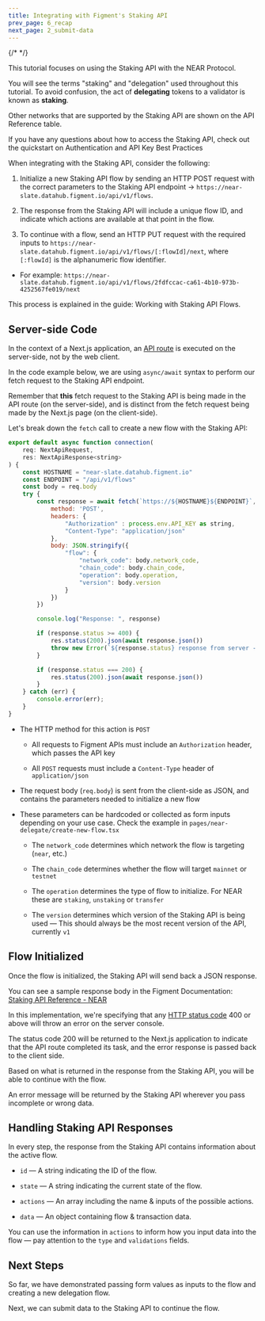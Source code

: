 ```yaml
---
title: Integrating with Figment's Staking API
prev_page: 6_recap
next_page: 2_submit-data
---
```


{/* <Link href="" rel="noopener noreferrer" target="_blank"> </Link> */}

This tutorial focuses on using the Staking API with the NEAR Protocol.

You will see the terms "staking" and "delegation" used throughout this tutorial. To avoid confusion, the act of **delegating** tokens to a validator is known as **staking**.

Other networks that are supported by the Staking API are shown on the <Link href="https://docs.figment.io/api-reference/" rel="noopener noreferrer" target="_blank">API Reference table</Link>.

If you have any questions about how to access the Staking API, check out the quickstart on <Link href="https://docs.figment.io/quickstart/api-authentication" rel="noopener noreferrer" target="_blank">Authentication</Link> and <Link href="https://docs.figment.io/guides/manage-and-secure-api-keys" rel="noopener noreferrer" target="_blank">API Key Best Practices</Link>

When integrating with the Staking API, consider the following:

1. Initialize a new Staking API flow by sending an HTTP POST request with the correct parameters to the Staking API endpoint &rarr; `https://near-slate.datahub.figment.io/api/v1/flows`.

2. The response from the Staking API will include a unique flow ID, and indicate which actions are available at that point in the flow.

3. To continue with a flow, send an HTTP PUT request with the required inputs to `https://near-slate.datahub.figment.io/api/v1/flows/[:flowId]/next`, where `[:flowId]` is the alphanumeric flow identifier.
  - For example: `https://near-slate.datahub.figment.io/api/v1/flows/2fdfccac-ca61-4b10-973b-4252567fe019/next`

This process is explained in the guide: <Link href="https://docs.figment.io/guides/staking-api/working-with-staking-api-flows">Working with Staking API Flows</Link>.

## Server-side Code

In the context of a Next.js application, an [API route](https://nextjs.org/docs/api-routes/introduction) is executed on the server-side, not by the web client.

In the code example below, we are using `async/await` syntax to perform our fetch request to the Staking API endpoint.

Remember that **this** fetch request to the Staking API is being made in the API route (on the server-side), and is distinct from the fetch request being made by the Next.js page (on the client-side).

Let's break down the `fetch` call to create a new flow with the Staking API:

```js
export default async function connection(
    req: NextApiRequest,
    res: NextApiResponse<string>
) {
    const HOSTNAME = "near-slate.datahub.figment.io"
    const ENDPOINT = "/api/v1/flows"
    const body = req.body
    try {
        const response = await fetch(`https://${HOSTNAME}${ENDPOINT}`, {
            method: 'POST',
            headers: {
                "Authorization" : process.env.API_KEY as string,
                "Content-Type": "application/json"
            },
            body: JSON.stringify({
                "flow": {
                    "network_code": body.network_code,
                    "chain_code": body.chain_code,
                    "operation": body.operation,
                    "version": body.version
                }
            })
        })

        console.log("Response: ", response)

        if (response.status >= 400) {
            res.status(200).json(await response.json())
            throw new Error(`${response.status} response from server - ${JSON.stringify(response.body)}`);
        }

        if (response.status === 200) {
            res.status(200).json(await response.json())
        }
    } catch (err) {
        console.error(err);
    }
}
```

- The HTTP method for this action is `POST`

  - All requests to Figment APIs must include an `Authorization` header, which passes the API key

  - All `POST` requests must include a `Content-Type` header of `application/json`

- The request body (`req.body`) is sent from the client-side as JSON, and contains the parameters needed to initialize a new flow

- These parameters can be hardcoded or collected as form inputs depending on your use case. Check the example in `pages/near-delegate/create-new-flow.tsx`

  - The `network_code` determines which network the flow is targeting (`near`, etc.)

  - The `chain_code` determines whether the flow will target `mainnet` or `testnet`

  - The `operation` determines the type of flow to initialize. For NEAR these are `staking`, `unstaking` or `transfer`

  - The `version` determines which version of the Staking API is being used &mdash; This should always be the most recent version of the API, currently `v1`

## Flow Initialized

Once the flow is initialized, the Staking API will send back a JSON response.

You can see a sample response body in the Figment Documentation: [Staking API Reference - NEAR](https://docs.figment.io/api-reference/staking-api/near)

In this implementation, we're specifying that any [HTTP status code](https://docs.figment.io/guides/response-codes-and-error-codes) 400 or above will throw an error on the server console.

The status code 200 will be returned to the Next.js application to indicate that the API route completed its task, and the error response is passed back to the client side.

Based on what is returned in the response from the Staking API, you will be able to continue with the flow.

An error message will be returned by the Staking API wherever you pass incomplete or wrong data.

## Handling Staking API Responses

In every step, the response from the Staking API contains information about the active flow.

- `id` — A string indicating the ID of the flow.

- `state` — A string indicating the current state of the flow.

- `actions` — An array including the name & inputs of the possible actions.

- `data` — An object containing flow & transaction data.

You can use the information in `actions` to inform how you input data into the flow &mdash; pay attention to the `type` and `validations` fields.

## Next Steps

So far, we have demonstrated passing form values as inputs to the flow and creating a new delegation flow.

Next, we can submit data to the Staking API to continue the flow.
